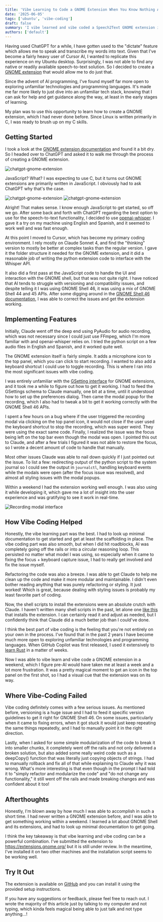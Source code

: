 ```yaml
---
title: 'Vibe Learning to Code a GNOME Extension When You Know Nothing About GNOME'
date: '2025-06-05'
tags: ['ubuntu', 'vibe-coding']
draft: false
summary: 'I vibe learned and vibe coded a Speech2Text GNOME extension in a weekend. It was an eye-opening experience.'
authors: ['default']
---
```


Having used ChatGPT for a while, I have gotten used to the "dictate" feature which allows me to speak and transcribe my words into text.
Given that I've become a fairly heavy user of Cursor AI, I wanted to replicate this experience on my Ubuntu desktop. Surprisingly, I was
not able to find any native or readily available speech-to-text solution. So I decided to create a
[GNOME extension](https://github.com/kavehtehrani/gnome-speech2text) that would allow me to do just that.

Since the advent of AI programming, I've found myself far more open to exploring unfamiliar technologies and programming languages.
It's made me far more likely to just dive into an unfamiliar tech stack, knowing that I can ask for help and get guidance along the way,
at least in the early stages of learning.

My plan was to use this opportunity to learn how to create a GNOME extension, which I had never done before. Since Linux is written primarily in C,
I was ready to brush up on my C skills.

## Getting Started

I took a look at the [GNOME extension documentation](https://gjs.guide/extensions/development/creating.html) and found it a bit dry.
So I headed over to ChatGPT and asked it to walk me through the process of creating a GNOME extension.

![chatgpt-gnome-extension](/static/images/2025-06-chatgpt-gnome-extension.png)

JavaScript? What? I was expecting to use C, but it turns out GNOME extensions are primarily written in JavaScript.
I obviously had to ask ChatGPT why that's the case.

![chatgpt-gnome-extension](/static/images/2025-06-gnome-js-1.png)
![chatgpt-gnome-extension](/static/images/2025-06-gnome-js-2.png)

Alright! That makes sense. I know enough JavaScript to get started, so off we go. After some back and forth with ChatGPT
regarding the best option to use for the speech-to-text functionality, I decided to use
[openai-whisper](https://github.com/openai/whisper). I gave it a try on my machine using English and Spanish, and it seemed to work well and was fast enough.

At this point I moved to Cursor, which has become my primary coding environment. I rely mostly on Claude Sonnet 4, and find the
"thinking" version to mostly be better at complex tasks than the regular version. I gave it the folder structure it needed
for the GNOME extension, and it did a reasonable job of writing the python extension code to interface with the Whisper API.

It also did a first pass at the JavaScript code to handle the UI and interaction with the GNOME shell, but that was not quite right.
I have noticed that AI tends to struggle with versioning and compatibility issues, and despite telling it I was using GNOME Shell 46,
it was using a mix of GNOME Shell 44 and 45 APIs. After some digging around in the
[GNOME Shell 46 documentation](https://gjs.guide/extensions/review-guidelines/review-guidelines.html), I was able to correct the issues
and get the extension working.

## Implementing Features

Initially, Claude went off the deep end using PyAudio for audio recording, which was not necessary since I could just use FFmpeg,
which I'm more familiar with and openai-whisper relies on. I tried the python script on a few audio files in English and Spanish, and it worked quite well.

The GNOME extension itself is fairly simple. It adds a microphone icon to the top panel, which you can click to start recording. I wanted to
also add a keyboard shortcut I could use to toggle recording. This is where I ran into the most significant issues with vibe coding.

I was entirely unfamiliar with the [GSetting interface](https://gjs.guide/extensions/development/preferences.html) for GNOME extensions, and it took me a while to figure out how to
get it working. I had to feed the GSettings schema to Claude manually, one bit at a time, until it understood how to set up the preferences dialog.
Then came the modal popup for the recording, which I also had to tweak a bit to get it working correctly with the GNOME Shell 46 APIs.

I spent a few hours on a bug where if the user triggered the recording modal via clicking on the top panel icon, it would not close if the user
used the keyboard shortcut to stop the recording, which was super weird. They were using the exact same code. Finally, I realized the issue was the focus
being left on the top bar even though the modal was open. I pointed this out to Claude, and after a few trials I figured it was not able to restore the focus,
so I wrote a decent amount of code to handle that manually.

Most other issues Claude was able to nail down quickly if I just pointed out the issue. To list a few: redirecting output of the python script to the system journal
so I could see the output in `journalctl`, handling keyboard events while the modals were open (after the focus issue was resolved), and
almost all styling issues with the modal popups.

Within a weekend I had the extension working well enough. I was also using it while developing it, which gave me a lot of insight into the user experience
and was gratifying to see it work in real-time.

<div style={{ display: 'flex', justifyContent: 'center' }}>
  <img src="/static/images/2025-06-recording-modal.png" alt="Recording modal interface" />
</div>

## How Vibe Coding Helped

Honestly, the vibe learning part was the best. I had to look up minimal documentation to get started and get at least the scaffolding in place.
The vibe coding part was also smooth, but when I did hit roadblocks, AI was completely going off the rails or into a circular reasoning loop.
This persisted no matter what model I was using, so especially when it came to fixing the focus + keyboard capture issue, I had
to really get involved and fix the issue myself.

Refactoring the code was also a breeze. I was able to get Claude to help me clean up the code and make it more modular and maintainable.
I didn't even bother reading anything that was purely refactoring or styling. It just worked! Which is great, because dealing with
styling issues is probably my least favorite part of coding.

Now, the shell scripts to install the extensions were an absolute crutch with Claude. I haven't written many shell scripts in the past,
let alone one [like this](https://github.com/kavehtehrani/gnome-speech2text/blob/main/scripts/install.sh) that installs the extension. I can
certainly read it and adjust as needed, but I confidently think that Claude did a much better job than I could've done.

I think the best part of vibe coding is the feeling that you're not entirely on your own in the process. I've found that in the past
2 years I have become much more open to exploring unfamiliar technologies and programming languages. When GitHub Copilot was first released,
I used it extensively to [learn Rust](/blog/polkadot-blockchain-academy) in a matter of weeks.

Now I was able to vibe learn and vibe code a GNOME extension in a weekend, which I figure pre-AI would have taken me at least a week and a lot
more frustration. It was a pretty magical moment to get an icon in the top panel on the first shot, so I had a visual cue that the extension was
on its way.

## Where Vibe-Coding Failed

Vibe coding definitely comes with a few serious issues. As mentioned before, versioning is a huge issue and I had to feed it specific version guidelines to get
it right for GNOME Shell 46. On some issues, particularly when it came to fixing errors, when it got stuck it would just keep repeating the same things
repeatedly, and I had to manually point it in the right direction.

Lastly, when I asked for some simple modularization of the code to break it into smaller chunks, it completely went off the rails and
not only delivered a broken solution, but also added some really weird code such as a deepCopy() function that was literally just copying objects of strings.
I had to manually rollback and fix all of that while explaining to Claude why it was wrong. What's more interesting is that even though in the prompt
I had told it to "simply refactor and modularize the code" and "do not change any functionality," it still went off the rails and made breaking changes and was
confident about it too!

## Afterthoughts

Honestly, I'm blown away by how much I was able to accomplish in such a short time. I had never written a GNOME extension before, and I was able to get
something working within a weekend. I learned a lot about GNOME Shell and its extensions, and had to look up minimal documentation to get going.

I think the key takeaway is that vibe learning and vibe coding can be a powerful combination. I've submitted the extension to
https://extensions.gnome.org/ but it is still under review. In the meantime, I've installed it on two other machines and the installation
script seems to be working well.

## Try It Out

The extension is available on [GitHub](https://github.com/kavehtehrani/gnome-speech2text) and you can install it using the provided setup instructions.

If you have any suggestions or feedback, please feel free to reach out. I wrote the majority of this article just by talking
to my computer and not typing, which kinda feels magical being able to just talk and not type anything...!
